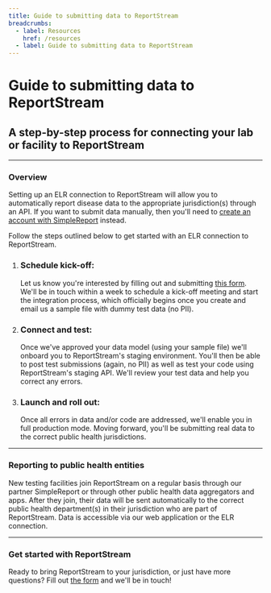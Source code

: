 ```yaml
---
title: Guide to submitting data to ReportStream
breadcrumbs:
  - label: Resources
    href: /resources
  - label: Guide to submitting data to ReportStream
---
```

# Guide to submitting data to ReportStream

## A step-by-step process for connecting your lab or facility to ReportStream

---

### Overview

Setting up an ELR connection to ReportStream will allow you to
automatically report disease data to the appropriate
jurisdiction(s) through an API. If you want to submit data
manually, then you'll need to
[create an account with SimpleReport](/resources/account-registration-guide)
instead.

Follow the steps outlined below to get started with an ELR
connection to ReportStream.

<ol className="usa-process-list">
  <li className="usa-process-list__item">
    <h3 className="usa-process-list__heading">
        Schedule kick-off:
    </h3>
    <p className="margin-top-05">
        Let us know you're interested by filling out and
        submitting <a href="https://app.smartsheetgov.com/b/form/8c71931f25e64e42bf1fef32900bdecd">this form</a>. We'll be in touch within a week to schedule a kick-off
        meeting and start the integration process, which
        officially begins once you create and email us a sample
        file with dummy test data (no PII).
    </p>
  </li>
  <li className="usa-process-list__item">
    <h3 className="usa-process-list__heading">
        Connect and test:
    </h3>
    <p>
        Once we've approved your data model (using your sample
        file) we'll onboard you to ReportStream's staging
        environment. You'll then be able to post test
        submissions (again, no PII) as well as test your code
        using ReportStream's staging API. We'll review your test
        data and help you correct any errors.
    </p>
  </li>
  <li className="usa-process-list__item">
    <h3 className="usa-process-list__heading">
        Launch and roll out:
    </h3>
    <p>
        Once all errors in data and/or code are addressed, we'll
        enable you in full production mode. Moving forward,
        you'll be submitting real data to the correct public
        health jurisdictions.
    </p>
  </li>
</ol>

---

### Reporting to public health entities

New testing facilities join ReportStream on a regular basis
through our partner SimpleReport or through other public health
data aggregators and apps. After they join, their data will be
sent automatically to the correct public health department(s) in
their jurisdiction who are part of ReportStream. Data is
accessible via our web application or the ELR connection.

---

### Get started with ReportStream

Ready to bring ReportStream to your jurisdiction, or just
have more questions? Fill out [the form](https://app.smartsheetgov.com/b/form/8c71931f25e64e42bf1fef32900bdecd)
and we'll be in touch!
